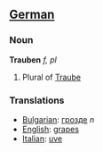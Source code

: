 ==[[German]]==
===Noun===
'''Trauben''' ''f, pl''

# Plural of [[Traube]]

===Translations===
*[[Bulgarian]]: [[грозде]] ''n''
*[[English]]: [[grapes]]
*[[Italian]]: [[uve]]
